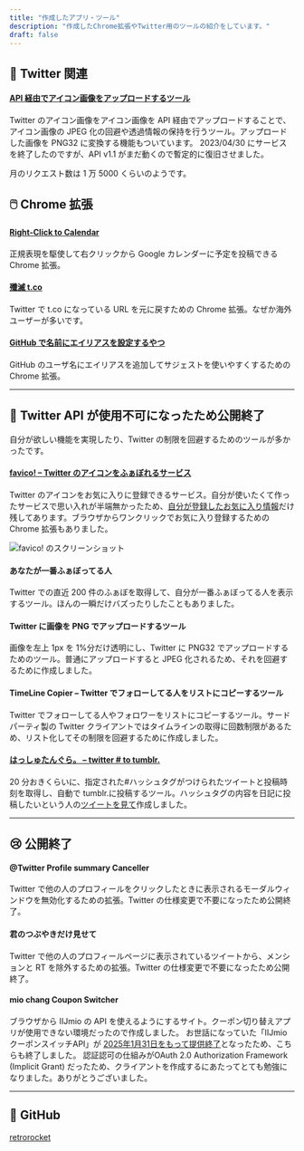 ```yaml
---
title: "作成したアプリ・ツール"
description: "作成したChrome拡張やTwitter用のツールの紹介をしています。"
draft: false
---
```



## 🐧 Twitter 関連

#### [API 経由でアイコン画像をアップロードするツール](/upico)

Twitter のアイコン画像をアイコン画像を API 経由でアップロードすることで、アイコン画像の JPEG 化の回避や透過情報の保持を行うツール。アップロードした画像を PNG32 に変換する機能もついています。
2023/04/30 にサービスを終了したのですが、API v1.1 がまだ動くので暫定的に復旧させました。

月のリクエスト数は 1 万 5000 くらいのようです。

## 🖱️ Chrome 拡張

#### [Right-Click to Calendar](https://chrome.google.com/webstore/detail/right-click-to-calendar/femihkgadmhfmdlkjjfjcgleppfggadk)

正規表現を駆使して右クリックから Google カレンダーに予定を投稿できる Chrome 拡張。

#### [殲滅 t.co](https://chrome.google.com/webstore/detail/%E6%AE%B2%E6%BB%85tco/jnbhhhjkkdcghmajblmbmdlagndpifji)

Twitter で t.co になっている URL を元に戻すための Chrome 拡張。なぜか海外ユーザーが多いです。

#### [GitHub で名前にエイリアスを設定するやつ](https://chrome.google.com/webstore/detail/github%E3%81%A7%E5%90%8D%E5%89%8D%E3%81%AB%E3%82%A8%E3%82%A4%E3%83%AA%E3%82%A2%E3%82%B9%E3%82%92%E8%A8%AD%E5%AE%9A%E3%81%99%E3%82%8B%E3%82%84%E3%81%A4/kaeihhbcakibjinkmleoejleokchbbaj?hl=ja)

GitHub のユーザ名にエイリアスを追加してサジェストを使いやすくするための Chrome 拡張。

---

## 🐤 Twitter API が使用不可になったため公開終了

自分が欲しい機能を実現したり、Twitter の制限を回避するためのツールが多かったです。

#### [favico! – Twitter のアイコンをふぁぼれるサービス](https://favico.retrorocket.biz/)

Twitter のアイコンをお気に入りに登録できるサービス。自分が使いたくて作ったサービスで思い入れが半端無かったため、[自分が登録したお気に入り情報](https://favico.retrorocket.biz/retrorocket)だけ残してあります。ブラウザからワンクリックでお気に入り登録するための Chrome 拡張もありました。

<Image src={favico_screen} alt="favico! のスクリーンショット" />

#### あなたが一番ふぁぼってる人

Twitter での直近 200 件のふぁぼを取得して、自分が一番ふぁぼってる人を表示するツール。ほんの一瞬だけバズったりしたこともありました。

#### Twitter に画像を PNG でアップロードするツール

画像を左上 1px を 1%分だけ透明にし、Twitter に PNG32 でアップロードするためのツール。普通にアップロードすると JPEG 化されるため、それを回避するために作成しました。

#### TimeLine Copier – Twitter でフォローしてる人をリストにコピーするツール

Twitter でフォローしてる人やフォロワーをリストにコピーするツール。サードパーティ製の Twitter クライアントではタイムラインの取得に回数制限があるため、リスト化してその制限を回避するために作成しました。

#### [はっしゅたんぐら。 – twitter # to tumblr.](https://tag.retrorocket.biz/)

20 分おきくらいに、指定された#ハッシュタグがつけられたツイートと投稿時刻を取得し、自動で tumblr.に投稿するツール。ハッシュタグの内容を日記に投稿したいという人の[ツイートを見て](https://retrorocket.biz/archives/198)作成しました。

---

## 😢 公開終了

#### @Twitter Profile summary Canceller

Twitter で他の人のプロフィールをクリックしたときに表示されるモーダルウィンドウを無効化するための拡張。Twitter の仕様変更で不要になったため公開終了。

#### 君のつぶやきだけ見せて

Twitter で他の人のプロフィールページに表示されているツイートから、メンションと RT を除外するための拡張。Twitter の仕様変更で不要になったため公開終了。

#### mio chang Coupon Switcher

ブラウザから IIJmio の API を使えるようにするサイト。クーポン切り替えアプリが使用できない環境だったので作成しました。
お世話になっていた「IIJmioクーポンスイッチAPI」が [2025年1月31日をもって提供終了](https://www.iijmio.jp/info/iij/1719529607.html)となったため、こちらも終了しました。
認証認可の仕組みがOAuth 2.0 Authorization Framework (Implicit Grant) だったため、クライアントを作成するにあたってとても勉強になりました。ありがとうございました。

---

## 🐙 GitHub

[retrorocket](https://github.com/retrorocket)
